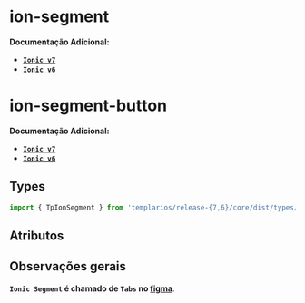 
<Meta of={segmentStories} />

# ion-segment

**Documentação Adicional:**

- **[`Ionic v7`](https://ionicframework.com/docs/api/segment)**
- **[`Ionic v6`](https://ionicframework.com/docs/v6/api/segment)**

# ion-segment-button

**Documentação Adicional:**

- **[`Ionic v7`](https://ionicframework.com/docs/api/segment-button)**
- **[`Ionic v6`](https://ionicframework.com/docs/v6/api/segment-button)**

## Types

```ts
import { TpIonSegment } from 'templarios/release-{7,6}/core/dist/types/interfaces';
```

## Atributos

<Canvas of={segmentStories.Default} />
<Controls of={segmentStories.Default} />

## Observações gerais

**`Ionic Segment` é chamado de `Tabs` no [figma](https://www.figma.com/file/2j9jNt3PmQXpzD3IQJkyZe/01.-Componentes?type=design&node-id=4368-21907&mode=design&t=0LzVIEmf1wXxh5L1-0)**.
